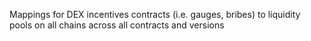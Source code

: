 Mappings for DEX incentives contracts (i.e. gauges, bribes) to liquidity pools on all chains across all contracts and versions
